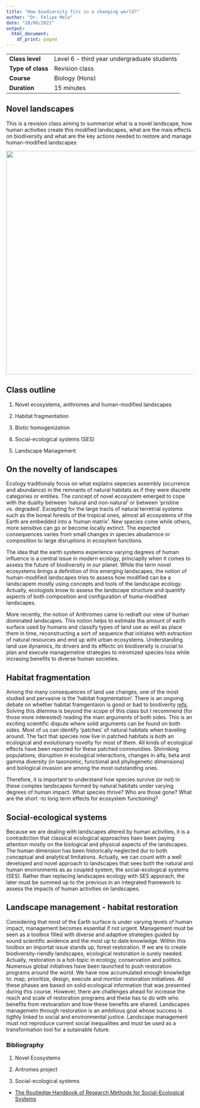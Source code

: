 ```yaml
---
title: "How biodiersity fits in a changing world?"
author: "Dr. Felipe Melo"
date: "28/06/2021"
output:
  html_document:
    df_print: paged
---
```



|                   |                                             |
|-------------------|---------------------------------------------|
| **Class level**       | Level 6 - third year undergraduate students |
| **Type of class**    |                Revision class               |
| **Course**            |                Biology (Hons)               |
| **Duration** |                  15 minutes                 |



## Novel landscapes

This is a revision class aiming to summarize what is a novel landscape, how human activities create this modified landscapes, what are the mais effects on biodiversity and what are the key actions needed to restore and manage human-modified landscapes

<img src="https://onlinelibrary.wiley.com/cms/asset/9626ca82-2542-4a72-a419-b1a4a1502154/ele13535-fig-0002-m.jpg" width = 600>


## Class outline

1) Novel ecosystems, anthromes and human-modified landscapes

2) Habitat fragmentation

3) Biotic homogenization

4) Social-ecological systems (SES)

5) Landscape Management

## On the novelty of landscapes

Ecology traditionaly focus on what explains sepecies assembly (ocurrence and abundance) in the remnants of natural habitats as if they were discrete categories or entities. The concept of novel ecosystem emerged to cope with the duality between 'natural and non-natural' or between 'pristine vs. degraded'. Excepting for the large tracts of natural terretrial systems such as the boreal forests of the tropical ones, almost all ecosystems of the Earth are embedded into a 'human matrix'. New species come while others, more sensitive can go or become locally extinct. The expected consequences varies from small changes in species abudannce or composition to large disruptions in ecosytem functions.

The idea that the earth systems experience varying degrees of human influence is a central issue in modern ecology, princiaplly when it comes to assess the future of biodiversity in our planet. While the term novel ecosystems brings a definition of this emerging landscapes, the notion of human-modified landscapes tries to assess how modified can be a landscapem mostly using concepts and tools of the landscape ecology. Actually, ecologists know to assess the landscape structure and quantify aspects of both composition and configuration of huma-modified landscapes. 

More recently, the notion of Anthromes came to redraft our view of human dominated landscapes. This notion helps to estimate tha amount of earth surface used by humans and classify types of land use as well as place them in time, reconstructing a sort of sequence that initiates with extraction of natural resources and end up wiht urban ecosystems. Understanding land use dynamics, its drivers and its effectc on biodiversity is crucial to plan and execute managemetne strategies to minimized species loss while incrasing benefits to diverse human societies. 


## Habitat fragmentation  

Among the many consequences of land use changes, one of the most studied and pervasive is the 'habitat fragmentation'. There is an ongoing debate on whether habitat framgentaion is good or bad to biodiverity [refs](). Solving this dilemma is beyond the scope of this class but I recommend (for those more interested) reading the main arguments of both sides. This is an exciting scientific dispute where solid arguments can be found on both sides. Most of us can identify 'patches' of natural habitats when traveling around. The fact that species now live in patched habitats is both an ecological and evolutionary novelty for most of them. All kinds of ecological effects have been reported for these patched communities. Shrirnking populations, disruption in ecological interactions, changes in alfa, beta and gamma diversity (in taxonomic, functional and phylogenetic dimensions) and biological invasion are among the most outstanding ones.  

Therefore, it is important to understand how species survive (or not) in these complex landscapes formed by natural habitats under varying degrees of human impact. What species thrive? Who are those gone? What are the short -to long term effects for ecosystem functioning?

## Social-ecological systems

Because we are dealing with landscapes altered by human activities, it is a contradiction that classical ecological approaches haev been paying attention mostly on the biological and physical aspects of the landscapes. The human dimension has been historically neglected dur to both conceptual and analytical limitations. Actually, we can count with a well developed and novel approach to landscapes that sees both the natural and human environments as as coupled system, the social-ecological systems (SES). Rather than replacing landscapes ecology with SES apporach, the later must be summed up to the previous in an integrated framework to assess the impacts of human activities on landscapes.

## Landscape management - habitat restoration

Considering that most of the Earth surface is under varying levels of human impact, management becomes essential if not urgent. Management must be seen as a toolbox filled with diverse and adaptive strategies guided by sound scientific avidence and the most up to date knowledge. Within this toolbox an importat issue stands up, forest restoration. If we are to create biodiversity-riendly landscapes, ecological restoration is surely needed. Actually, restoration is a hot-topic in ecology, conservation and politics. Numerous global initiatives have been launched to push restoration programs around the world. We have now accumulated enough knowledge to: map, prioritize, design, execute and montior restoration initiatives. All these phases are based on solid ecological information that was presented during this course. However, there are challenges ahead for increase the reach and scale of restoration programs and these has to do with who benefits from restoaration and how these benefits are shared. Landscapes managemetn through restoration is an ambitious goal whose success is tigthly linked to social and environmental justice. Landscape management must not reproduce current social inequalities and must be used as a transformation tool for a sutainable future. 



### Bibliography
1) Novel Ecosystems

2) Antromes project

4) Social-ecological systems

- [The Routledge Handbook of Research Methods for Social-Ecological Systems](https://library.oapen.org/viewer/web/viewer.html?file=/bitstream/handle/20.500.12657/49560/9781000401516.pdf?sequence=1&isAllowed=y)



